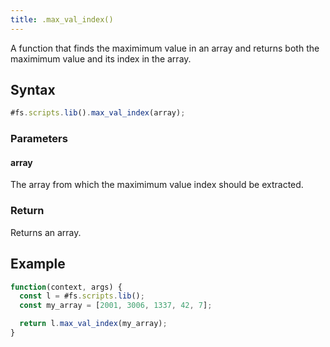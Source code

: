 ```yaml
---
title: .max_val_index()
---
```


A function that finds the maximimum value in an array and returns both the maximimum value and its index in the array.

## Syntax

```js
#fs.scripts.lib().max_val_index(array);
```

### Parameters

#### array

The array from which the maximimum value index should be extracted.

### Return

Returns an array.

## Example

```js
function(context, args) {
  const l = #fs.scripts.lib();
  const my_array = [2001, 3006, 1337, 42, 7];

  return l.max_val_index(my_array);
}
```
